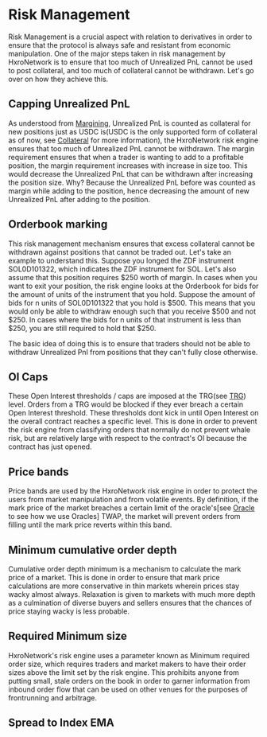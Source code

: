 # Risk Management

Risk Management is a crucial aspect with relation to derivatives in order to ensure that the protocol is always safe and resistant
from economic manipulation. One of the major steps taken in risk management by HxroNetwork is to ensure that too much of Unrealized PnL
cannot be used to post collateral, and too much of collateral cannot be withdrawn. Let's go over on how they achieve this.

## Capping Unrealized PnL

As understood from [Margining](/dex-concepts/margining), Unrealized PnL is counted as collateral for new positions just as USDC is(USDC is the only supported
form of collateral as of now, see [Collateral](/dex-concepts/collateral) for more information), the HxroNetwork risk engine ensures that too much of Unrealized PnL
cannot be withdrawn. The margin requirement ensures that when a trader is wanting to add to a profitable position, the margin requirement increases
with increase in size too. This would decrease the Unrealized PnL that can be withdrawn after increasing the position size. Why?
Because the Unrealized PnL before was counted as margin while adding to the position, hence decreasing the amount of new Unrealized PnL
after adding to the position.

## Orderbook marking

This risk management mechanism ensures that excess collateral cannot be withdrawn against positions that cannot be traded out.
Let's take an example to understand this. Suppose you longed the ZDF instrument SOL0D101322, which indicates the ZDF instrument for SOL.
Let's also assume that this position requires $250 worth of margin. In cases when you want to exit your position, the risk engine looks
at the Orderbook for bids for the amount of units of the instrument that you hold. Suppose the amount of bids for n units of SOL0D101322
that you hold is $500. This means that you would only be able to withdraw enough such that you receive $500 and not $250. In cases where the bids
for n units of that instrument is less than $250, you are still required to hold that $250.

The basic idea of doing this is to ensure that traders should not be able to withdraw Unrealized Pnl from positions that they can't fully close
otherwise.

## OI Caps

These Open Interest thresholds / caps are imposed at the TRG(see [TRG](/dex-concepts/trg)) level. Orders from a TRG would be blocked
if they ever breach a certain Open Interest threshold. These thresholds dont kick in until Open Interest on the overall contract reaches a specific
level. This is done in order to prevent the risk engine from classifying orders that normally do not prevent whale risk, but are relatively large with
respect to the contract's OI because the contract has just opened.

## Price bands

Price bands are used by the HxroNetwork risk engine in order to protect the users from market manipulation and from volatile events.
By definition, if the mark price of the market breaches a certain limit of the oracle's[see [Oracle](/dex-concepts/oracle) to see how we use Oracles]
TWAP, the market will prevent orders from filling until the mark price reverts within this band.

## Minimum cumulative order depth

Cumulative order depth minimum is a mechanism to calculate the mark price of a market. This is done in order to ensure that mark price
calculations are more conservative in thin markets wherein prices stay wacky almost always. Relaxation is given to markets with much more depth
as a culmination of diverse buyers and sellers ensures that the chances of price staying wacky is less probable.

## Required Minimum size

HxroNetwork's risk engine uses a parameter known as Minimum required order size, which requires traders and market makers to have their order sizes
above the limit set by the risk engine. This prohibits anyone from putting small, stale orders on the book in order to garner information from inbound
order flow that can be used on other venues for the purposes of frontrunning and arbitrage.

## Spread to Index EMA
